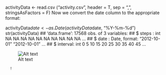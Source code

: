 activityData <- read.csv ("activity.csv", header = T, sep = ",", stringsAsFactors = F)
Now we convert the date column to the appropriate format:

activityData$date <- as.Date(activityData$date, "%Y-%m-%d")
str(activityData)
## 'data.frame':    17568 obs. of  3 variables:
##  $ steps   : int  NA NA NA NA NA NA NA NA NA NA ...
##  $ date    : Date, format: "2012-10-01" "2012-10-01" ...
##  $ interval: int  0 5 10 15 20 25 30 35 40 45 ...

![Alt text](file:///C:/Users/lw/Desktop/download.png)
  
      !


